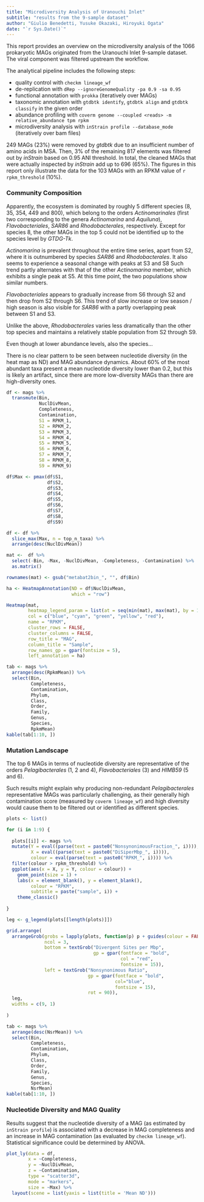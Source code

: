 ```yaml
---
title: "Microdiversity Analysis of Uranouchi Inlet"
subtitle: "results from the 9-sample dataset"
author: "Giulio Benedetti, Yusuke Okazaki, Hiroyuki Ogata"
date: "`r Sys.Date()`"
---
```


This report provides an overview on the microdiversity analysis of the 1066 prokaryotic MAGs originated from the Uranouchi Inlet 9-sample dataset. The viral component was filtered upstream the workflow.

The analytical pipeline includes the following steps:

* quality control with `checkm lineage_wf`
* de-replication with `dRep --ignoreGenomeQuality -pa 0.9 -sa 0.95`
* functional annotation with `prokka` (iteratively over MAGs)
* taxonomic annotation with `gtdbtk identify`, `gtdbtk align` and `gtdbtk classify` in the given order
* abundance profiling with `coverm genome --coupled <reads> -m relative_abundance tpm rpkm`
* microdiversity analysis with `inStrain profile --database_mode` (iteratively over bam files)

249 MAGs (23%) were removed by _gtdbtk_ due to an insufficient number of amino acids in MSA. Then, 3% of the remaining 817 elements was filtered out by _inStrain_ based on 0.95 ANI threshold. In total, the cleaned MAGs that were actually inspected by _inStrain_ add up to 696 (65%). The figures in this report only illustrate the data for the 103 MAGs with an RPKM value of `r rpkm_threshold` (10%).

### Community Composition

Apparently, the ecosystem is dominated by roughly 5 different species (8, 35, 354, 449 and 800), which belong to the orders _Actinomarinales_ (first two corresponding to the genera _Actinomarina_ and _Aquiluna_), _Flavobacteriales_, _SAR86_ and _Rhodobacterales_, respectively. Except for species 8, the other MAGs in the top 5 could not be identified up to the species level by _GTDG-Tk_.

_Actinomarina_ is prevalent throughout the entire time series, apart from S2, where it is outnumbered by species _SAR86_ and _Rhodobacterales_. It also seems to experience a seasonal change with peaks at S3 and S8 Such trend partly alternates with that of the other _Actinomarina_ member, which exhibits a single peak at S5. At this time point, the two populations show similar numbers.

_Flavobacteriales_ appears to gradually increase from S6 through S2 and then drop from S2 through S6. This trend of slow increase or low season / high season is also visible for _SAR86_ with a partly overlapping peak between S1 and S3.

Unlike the above, _Rhodobacterales_ varies less dramatically than the other top species and maintains a relatively stable population from S2 through S9.

Even though at lower abundance levels, also the species...

There is no clear pattern to be seen between nucleotide diversity (in the heat map as ND) and MAG abundance dynamics. About 60% of the most abundant taxa present a mean nucleotide diversity lower than 0.2, but this is likely an artifact, since there are more low-diversity MAGs than there are high-diversity ones.

```r
df <- mags %>%
  transmute(Bin,
            NuclDivMean,
            Completeness,
            Contamination,
            S1 = RPKM_1,
            S2 = RPKM_2,
            S3 = RPKM_3,
            S4 = RPKM_4,
            S5 = RPKM_5,
            S6 = RPKM_6,
            S7 = RPKM_7,
            S8 = RPKM_8,
            S9 = RPKM_9)

df$Max <- pmax(df$S1,
               df$S2,
               df$S3,
               df$S4,
               df$S5,
               df$S6,
               df$S7,
               df$S8,
               df$S9)

df <- df %>%
  slice_max(Max, n = top_n_taxa) %>%
  arrange(desc(NuclDivMean))

mat <-  df %>%
  select(-Bin, -Max, -NuclDivMean, -Completeness, -Contamination) %>%
  as.matrix()

rownames(mat) <- gsub("metabat2bin_", "", df$Bin)
```

```r
ha <- HeatmapAnnotation(ND = df$NuclDivMean,
                        which = "row")

Heatmap(mat,
        heatmap_legend_param = list(at = seq(min(mat), max(mat), by = 10)),
        col = c("blue", "cyan", "green", "yellow", "red"),
        name = "RPKM",
        cluster_rows = FALSE,
        cluster_columns = FALSE,
        row_title = "MAG",
        column_title = "Sample",
        row_names_gp = gpar(fontsize = 5),
        left_annotation = ha)
```

```r
tab <- mags %>%
  arrange(desc(RpkmMean)) %>%
  select(Bin,
         Completeness,
         Contamination,
         Phylum,
         Class,
         Order,
         Family,
         Genus,
         Species,
         RpkmMean)
kable(tab[1:10, ])
```

### Mutation Landscape

The top 6 MAGs in terms of nucleotide diversity are representative of the orders _Pelagibacterales_ (1, 2 and 4), _Flavobacteriales_ (3) and _HIMB59_ (5 and 6).

Such results might explain why producing non-redundant _Pelagibacterales_ representative MAGs was particularly challenging, as their generally high contamination score (measured by `coverm lineage_wf`) and high diversity would cause them to be filtered out or identified as different species.

```r
plots <- list()

for (i in 1:9) {
  
  plots[[i]] <- mags %>%
  mutate(Y = eval((parse(text = paste0("NonsynonimousFraction_", i)))),
         X = eval((parse(text = paste0("DiSiperMbp_", i)))),
         colour = eval(parse(text = paste0("RPKM_", i)))) %>%
  filter(colour > rpkm_threshold) %>%
  ggplot(aes(x = X, y = Y, colour = colour)) +
    geom_point(size = 1) +
    labs(x = element_blank(), y = element_blank(),
         colour = "RPKM",
         subtitle = paste("sample", i)) +
    theme_classic()
  
}
```

```r
leg <- g_legend(plots[[length(plots)]])
```

```r
grid.arrange(
  arrangeGrob(grobs = lapply(plots, function(p) p + guides(colour = FALSE)), 
              ncol = 3, 
              bottom = textGrob("Divergent Sites per Mbp",
                                gp = gpar(fontface = "bold",
                                          col = "red",
                                          fontsize = 15)), 
              left = textGrob("Nonsynonimous Ratio",
                              gp = gpar(fontface = "bold",
                                        col="blue",
                                        fontsize = 15),
                              rot = 90)),
  leg,
  widths = c(9, 1)
  
)
```

```r
tab <- mags %>%
  arrange(desc(NsrMean)) %>%
  select(Bin,
         Completeness,
         Contamination,
         Phylum,
         Class,
         Order,
         Family,
         Genus,
         Species,
         NsrMean)
kable(tab[1:10, ])
```

### Nucleotide Diversity and MAG Quality

Results suggest that the nucleotide diversity of a MAG (as estimated by `inStrain profile`) is associated with a decrease in MAG completeness and an increase in MAG contamination (as evaluated by `checkm lineage_wf`). Statistical significance could be determined by ANOVA.

```r
plot_ly(data = df,
        x = ~Completeness,
        y = ~NuclDivMean,
        z = ~Contamination,
        type = "scatter3d",
        mode = "markers",
        size = ~Max) %>%
  layout(scene = list(yaxis = list(title = 'Mean ND')))
```
